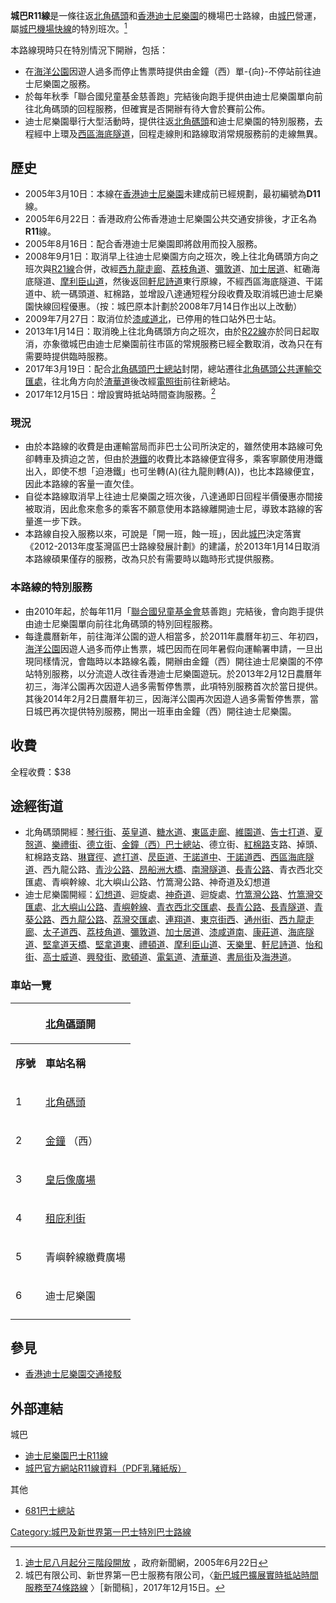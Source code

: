 {{公共汽車路線基礎資訊
|路線名稱             = 城巴R11線
|外文名稱             = Citybus Route R11
|代表圖像             = 9103 CTB R11 17-04-2019.jpg
|代表圖像二           = UA1218-9541-R11.jpg
|經營者               = 城巴
|路線用車             = 不固定用車
|起點站               = [[北角碼頭|北角碼頭]]
|途經地點             = 去程：[[金鐘|金鐘]]、[[中環|中環]]<br/>回程：[[旺角|旺角]]、[[油麻地|油麻地]]、[[銅鑼灣|銅鑼灣]]、[[炮台山|炮台山]]
|終點站               = [[香港迪士尼樂園|迪士尼樂園]]
|路線性質             = 
|全程行駛里程         = 32.1公里
|全程行車時間         = 65分鐘
|服務時間             = [[香港迪士尼樂園|香港迪士尼樂園]]煙花匯演後15分鐘至45分鐘開出兩班
|起點站服務時間       = 
|終點站服務時間       = 
|班次頻率             = 只開2班，視乎交通情況或迪士尼樂園開放時間而作適當調整
|全程收費             = $38
|分段收費站點         = 青嶼幹線收費廣場往迪士尼樂園：$7.0
|去程分段收費站點     = 
|回程分段收費站點     = 
|服務時間以外替代路線 = [[迪士尼樂園巴士R8線|R8]]（迪士尼樂園→青嶼幹線收費廣場）→[[城巴A11線|A11]]／[[城巴A21線|A21]]（青嶼幹線收費廣場→北角碼頭／紅磡站）
|主要競爭交通         = [[港鐵|港鐵]]
|備註                 = 
}}

'''城巴R11線'''是一條往返[[北角碼頭|北角碼頭]]和[[香港迪士尼樂園|香港迪士尼樂園]]的機場巴士路線，由[[城巴|城巴]]營運，屬[[城巴機場快線|城巴機場快線]]{{CTB|A11}}的特別班次。<ref>[https://www.news.gov.hk/isd/ebulletin/tc/category/businessandfinance/050622/html/050622tc03006.htm 迪士尼八月起分三階段開放] {{Wayback|url=https://www.news.gov.hk/isd/ebulletin/tc/category/businessandfinance/050622/html/050622tc03006.htm |date=20211112123950 }}，政府新聞網，2005年6月22日</ref>

本路線現時只在特別情況下開辦，包括：
*在[[海洋公園|海洋公園]]因遊人過多而停止售票時提供由金鐘（西）單-{向}-不停站前往迪士尼樂園之服務。
*於每年秋季「聯合國兒童基金慈善跑」完結後向跑手提供由迪士尼樂園單向前往北角碼頭的回程服務，但確實是否開辦有待大會於賽前公佈。
*迪士尼樂園舉行大型活動時，提供往返[[北角碼頭|北角碼頭]]和迪士尼樂園的特別服務，去程經中上環及[[西區海底隧道|西區海底隧道]]，回程走線則和路線取消常規服務前的走線無異。

==歷史==
*2005年3月10日：本線在[[香港迪士尼樂園|香港迪士尼樂園]]未建成前已經規劃，最初編號為'''D11'''線。
*2005年6月22日：香港政府公佈香港迪士尼樂園公共交通安排後，才正名為'''R11'''線。
*2005年8月16日：配合香港迪士尼樂園即將啟用而投入服務。
*2008年9月1日：取消早上往迪士尼樂園方向之班次，晚上往北角碼頭方向之班次與[[迪士尼樂園巴士R21線|R21線]]合併，改經[[西九龍走廊|西九龍走廊]]、[[荔枝角道|荔枝角道]]、[[彌敦道|彌敦道]]、[[加士居道|加士居道]]、紅磡海底隧道、[[摩利臣山道|摩利臣山道]]，然後返回[[軒尼詩道|軒尼詩道]]東行原線，不經西區海底隧道、干諾道中、統一碼頭道、紅棉路，並增設八達通短程分段收費及取消城巴迪士尼樂園快線回程優惠。（按：城巴原本計劃於2008年7月14日作出以上改動）
*2009年7月27日：取消位於[[漆咸道北|漆咸道北]]，已停用的牲口站外巴士站。
*2013年1月14日：取消晚上往北角碼頭方向之班次，由於[[迪士尼樂園巴士R22線|R22線]]亦於同日起取消，亦象徵城巴由迪士尼樂園前往市區的常規服務已經全數取消，改為只在有需要時提供臨時服務。
*2017年3月19日：配合[[北角碼頭巴士總站|北角碼頭巴士總站]]封閉，總站遷往[[北角碼頭公共運輸交匯處|北角碼頭公共運輸交匯處]]，往北角方向於[[渣華道|渣華道]]後改經[[電照街|電照街]]前往新總站。
*2017年12月15日：增設實時抵站時間查詢服務。<ref>城巴有限公司、新世界第一巴士服務有限公司，〈[http://www.nwstbus.com.hk/tc/uploadedPressRelease/10407_15122017_ETA_chi.pdf 新巴城巴擴展實時抵站時間服務至74條路線] {{Wayback|url=http://www.nwstbus.com.hk/tc/uploadedPressRelease/10407_15122017_ETA_chi.pdf |date=20201104041558 }}〉［新聞稿］，2017年12月15日。</ref>

===現況===
*由於本路線的收費是由運輸當局而非巴士公司所決定的，雖然使用本路線可免卻轉車及擠迫之苦，但由於[[港鐵|港鐵]]的收費比本路線便宜得多，乘客寧願使用港鐵出入，即使不想「迫港鐵」也可坐{{DIS|R8}}轉{{CTB|E11}}(A)(往九龍則轉{{CTB|E21}}(A))，也比本路線便宜，因此本路線的客量一直欠佳。
*自從本路線取消早上往迪士尼樂園之班次後，八達通即日回程半價優惠亦間接被取消，因此愈來愈多的乘客不願意使用本路線離開迪士尼，導致本路線的客量進一步下跌。
*本路線自投入服務以來，可說是「開一班，蝕一班」，因此[[城巴|城巴]]決定落實《2012-2013年度荃灣區巴士路線發展計劃》的建議，於2013年1月14日取消本路線碩果僅存的服務，改為只於有需要時以臨時形式提供服務。

===本路線的特別服務===
*由2010年起，於每年11月「[[聯合國兒童基金會|聯合國兒童基金會]]慈善跑」完結後，會向跑手提供由迪士尼樂園單向前往北角碼頭的特別回程服務。
*每逢農曆新年，前往海洋公園的遊人相當多，於2011年農曆年初三、年初四，[[海洋公園|海洋公園]]因遊人過多而停止售票，城巴因而在同年暑假向運輸署申請，一旦出現同樣情況，會臨時以本路線名義，開辦由金鐘（西）開往迪士尼樂園的不停站特別服務，以分流遊人改往香港迪士尼樂園遊玩。於2013年2月12日農曆年初三，海洋公園再次因遊人過多需暫停售票，此項特別服務首次於當日提供。其後2014年2月2日農曆年初三，因海洋公園再次因遊人過多需暫停售票，當日城巴再次提供特別服務，開出一班車由金鐘（西）開往迪士尼樂園。

==收費==
全程收費：$38
{{Fare-remarks|CTB|fcs=Y}}

==途經街道==
*北角碼頭開經：[[琴行街|琴行街]]、[[英皇道|英皇道]]、[[糖水道|糖水道]]、[[東區走廊|東區走廊]]、[[維園道|維園道]]、[[告士打道|告士打道]]、[[夏慤道|夏慤道]]、[[樂禮街|樂禮街]]、[[德立街|德立街]]、[[金鐘（西）巴士總站|金鐘（西）巴士總站]]、德立街、[[紅棉路|紅棉路]]支路、掉頭、紅棉路支路、[[琳寶徑|琳寶徑]]、[[遮打道|遮打道]]、[[昃臣道|昃臣道]]、[[干諾道中|干諾道中]]、[[干諾道西|干諾道西]]、[[西區海底隧道|西區海底隧道]]、西九龍公路、[[青沙公路|青沙公路]]、[[昂船洲大橋|昂船洲大橋]]、[[南灣隧道|南灣隧道]]、[[長青公路|長青公路]]、青衣西北交匯處、青嶼幹線、北大嶼山公路、竹篙灣公路、神奇道及幻想道
*迪士尼樂園開經：[[幻想道|幻想道]]、迴旋處、[[神奇道|神奇道]]、迴旋處、[[竹篙灣公路|竹篙灣公路]]、[[竹篙灣交匯處|竹篙灣交匯處]]、[[北大嶼山公路|北大嶼山公路]]、[[青嶼幹線|青嶼幹線]]、[[青衣西北交匯處|青衣西北交匯處]]、[[長青公路|長青公路]]、[[長青隧道|長青隧道]]、[[青葵公路|青葵公路]]、[[西九龍公路|西九龍公路]]、[[荔灣交匯處|荔灣交匯處]]、[[連翔道|連翔道]]、[[東京街西|東京街西]]、[[通州街|通州街]]、[[西九龍走廊|西九龍走廊]]、[[太子道西|太子道西]]、[[荔枝角道|荔枝角道]]、[[彌敦道|彌敦道]]、[[加士居道|加士居道]]、[[漆咸道南|漆咸道南]]、[[康莊道|康莊道]]、[[海底隧道_(香港)|海底隧道]]、[[堅拿道天橋|堅拿道天橋]]、[[堅拿道東|堅拿道東]]、[[禮頓道|禮頓道]]、[[摩利臣山道|摩利臣山道]]、[[天樂里|天樂里]]、[[軒尼詩道|軒尼詩道]]、[[怡和街|怡和街]]、[[高士威道|高士威道]]、[[興發街|興發街]]、[[歌頓道|歌頓道]]、[[電氣道|電氣道]]、[[渣華道|渣華道]]、[[書局街|書局街]]及[[海港道|海港道]]。

===車站一覽===
{| class="wikitable" style="text-align: center"
!  colspan="3" | [[北角碼頭|北角碼頭]]開!!colspan="3" | [[香港迪士尼樂園|迪士尼樂園]]開
|-
! '''序號'''||'''車站名稱'''||'''位置'''|| '''序號'''||'''車站名稱'''||'''位置'''
|-
|1||[[北角碼頭|北角碼頭]]||[[北角碼頭公共運輸交匯處|北角碼頭公共運輸交匯處]]||1||[[香港迪士尼樂園|迪士尼樂園]]||[[迪士尼公共運輸交匯處|迪士尼公共運輸交匯處]]
|-
|2||[[金鐘|金鐘]] （西）||[[金鐘（西）巴士總站|金鐘（西）巴士總站]]|| 2||[[青嶼幹線繳費廣場|青嶼幹線繳費廣場]]||[[北大嶼山公路|北大嶼山公路]]
|-
| 3||[[皇后像廣場|皇后像廣場]]||rowspan="2"|[[干諾道中|干諾道中]] ||3||[[旺角維景酒店|旺角維景酒店]]||[[荔枝角道|荔枝角道]]
|-
| 4||[[租庇利街|租庇利街]]||4||[[旺角中心|旺角中心]]||rowspan="4"|[[彌敦道|彌敦道]]
|-
| 5||青嶼幹線繳費廣場||北大嶼山公路||5||[[永隆銀行中心|銀行中心]]
|-
| 6||迪士尼樂園||迪士尼公共運輸交匯處 ||6||[[信和中心|信和中心]]
|-
|colspan=3 rowspan=13| || 7||-{[[文明里_(香港)|文明里]]}-
|-
| 8||[[勞資審裁處|勞資審裁處]]||[[加士居道|加士居道]]
|-
| 9||[[海底隧道_(香港)|海底隧道]]收費廣場||[[康莊道|康莊道]]
|-
| 10||[[南洋酒店|南洋酒店]]||[[摩理臣山道|摩理臣山道]]
|-
| 11||[[香港消防局列表#港島中區|灣仔消防局]]||[[軒尼詩道|軒尼詩道]]
|-
| 12||[[糖街|糖街]]||[[怡和街|怡和街]]
|-
| 13||[[維多利亞公園|維多利亞公園]]||[[高士威道|高士威道]]
|-
| 14||colspan="2"|[[興發街|興發街]]
|-
| 15||colspan="2"|[[歌頓道|歌頓道]]
|-
| 16||[[電氣道市政大廈|電氣道街市]]||rowspan="2"|[[電氣道|電氣道]]
|-
| 17||[[城市花園|城市花園]]
|-
| 18||[[粵華酒店|粵華酒店]]||[[渣華道|渣華道]]
|-
| 19||[[北角碼頭|北角碼頭]]||[[北角碼頭公共運輸交匯處|北角碼頭公共運輸交匯處]]
|}

==參見==
*[[香港迪士尼樂園交通接駁|香港迪士尼樂園交通接駁]]

==外部連結==
{{references}}
;城巴
*[http://www.nwstbus.com.hk/routes/routeinfo.aspx?intLangID=2&searchtype=1&routenumber=R11&route=R11&routetype=D&company=5&exactMatch=yes 迪士尼樂園巴士R11線] {{Wayback|url=http://www.nwstbus.com.hk/routes/routeinfo.aspx?intLangID=2&searchtype=1&routenumber=R11&route=R11&routetype=D&company=5&exactMatch=yes |date=20160304125202 }}
*[http://www.nwstbus.com.hk/en/uploadedFiles/cust_notice/RI-CTB-A11-R11-D.pdf 城巴官方網站R11線資料（PDF乳豬紙版）] {{Wayback|url=http://www.nwstbus.com.hk/en/uploadedFiles/cust_notice/RI-CTB-A11-R11-D.pdf |date=20120612183432 }}
;其他
*[http://www.681busterminal.com/r11.html 681巴士總站] {{Wayback|url=http://www.681busterminal.com/r11.html |date=20080811100243 }}

{{大型活動特別巴士路線列表}}

[[Category:城巴及新世界第一巴士特別巴士路線|Category:城巴及新世界第一巴士特別巴士路線]]